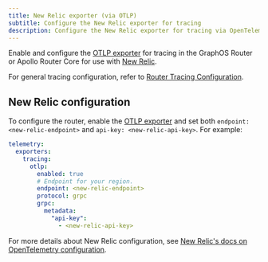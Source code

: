 ```yaml
---
title: New Relic exporter (via OTLP)
subtitle: Configure the New Relic exporter for tracing
description: Configure the New Relic exporter for tracing via OpenTelemetry Protocol (OTLP) in the Apollo GraphOS Router or Apollo Router Core.
---
```


Enable and configure the [OTLP exporter](/router/configuration/telemetry/exporters/tracing/otlp) for tracing in the GraphOS Router or Apollo Router Core for use with [New Relic](https://newrelic.com/).

For general tracing configuration, refer to [Router Tracing Configuration](/router/configuration/telemetry/exporters/tracing/overview).

## New Relic configuration

To configure the router, enable the [OTLP exporter](/router/configuration/telemetry/exporters/tracing/otlp/#otlp-configuration) and set both `endpoint: <new-relic-endpoint>` and `api-key: <new-relic-api-key>`. For example: 

```yaml title="router.yaml"
telemetry:
  exporters:
    tracing:
      otlp:
        enabled: true
        # Endpoint for your region.
        endpoint: <new-relic-endpoint>
        protocol: grpc
        grpc:
          metadata:
            "api-key":
              - <new-relic-api-key>

```

For more details about New Relic configuration, see [New Relic's docs on OpenTelemetry configuration](https://docs.newrelic.com/docs/more-integrations/open-source-telemetry-integrations/opentelemetry/get-started/opentelemetry-set-up-your-app/#review-settings).


